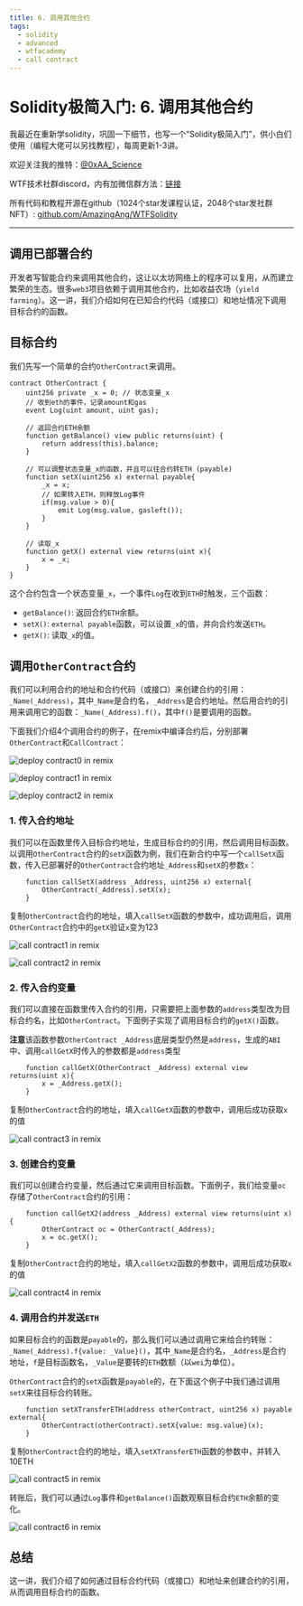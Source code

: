 ```yaml
---
title: 6. 调用其他合约
tags:
  - solidity
  - advanced
  - wtfacademy
  - call contract
---
```


# Solidity极简入门: 6. 调用其他合约
<QuizProgress lessonId={SOLIDITY_ADVANCED_LESSON_ID_6} />

我最近在重新学solidity，巩固一下细节，也写一个“Solidity极简入门”，供小白们使用（编程大佬可以另找教程），每周更新1-3讲。

欢迎关注我的推特：[@0xAA_Science](https://twitter.com/0xAA_Science)

WTF技术社群discord，内有加微信群方法：[链接](https://discord.gg/5akcruXrsk)

所有代码和教程开源在github（1024个star发课程认证，2048个star发社群NFT）: [github.com/AmazingAng/WTFSolidity](https://github.com/AmazingAng/WTFSolidity)

-----

## 调用已部署合约

开发者写智能合约来调用其他合约，这让以太坊网络上的程序可以复用，从而建立繁荣的生态。很多`web3`项目依赖于调用其他合约，比如收益农场（`yield farming`）。这一讲，我们介绍如何在已知合约代码（或接口）和地址情况下调用目标合约的函数。

## 目标合约
我们先写一个简单的合约`OtherContract`来调用。

```solidity
contract OtherContract {
    uint256 private _x = 0; // 状态变量_x
    // 收到eth的事件，记录amount和gas
    event Log(uint amount, uint gas);
    
    // 返回合约ETH余额
    function getBalance() view public returns(uint) {
        return address(this).balance;
    }

    // 可以调整状态变量_x的函数，并且可以往合约转ETH (payable)
    function setX(uint256 x) external payable{
        _x = x;
        // 如果转入ETH，则释放Log事件
        if(msg.value > 0){
            emit Log(msg.value, gasleft());
        }
    }

    // 读取_x
    function getX() external view returns(uint x){
        x = _x;
    }
}
```

这个合约包含一个状态变量`_x`，一个事件`Log`在收到`ETH`时触发，三个函数：
- `getBalance()`: 返回合约`ETH`余额。
- `setX()`: `external payable`函数，可以设置`_x`的值，并向合约发送`ETH`。
- `getX()`: 读取`_x`的值。

## 调用`OtherContract`合约
我们可以利用合约的地址和合约代码（或接口）来创建合约的引用：`_Name(_Address)`，其中`_Name`是合约名，`_Address`是合约地址。然后用合约的引用来调用它的函数：`_Name(_Address).f()`，其中`f()`是要调用的函数。

下面我们介绍4个调用合约的例子，在remix中编译合约后，分别部署`OtherContract`和`CallContract`：

![deploy contract0 in remix](./img/21-1.png)

![deploy contract1 in remix](./img/21-2.png)

![deploy contract2 in remix](./img/21-3.png)

### 1. 传入合约地址
我们可以在函数里传入目标合约地址，生成目标合约的引用，然后调用目标函数。以调用`OtherContract`合约的`setX`函数为例，我们在新合约中写一个`callSetX`函数，传入已部署好的`OtherContract`合约地址`_Address`和`setX`的参数`x`：

```solidity
    function callSetX(address _Address, uint256 x) external{
        OtherContract(_Address).setX(x);
    }
```

复制`OtherContract`合约的地址，填入`callSetX`函数的参数中，成功调用后，调用`OtherContract`合约中的`getX`验证`x`变为123

![call contract1 in remix](./img/21-4.png)

![call contract2 in remix](./img/21-5.png)

### 2. 传入合约变量
我们可以直接在函数里传入合约的引用，只需要把上面参数的`address`类型改为目标合约名，比如`OtherContract`。下面例子实现了调用目标合约的`getX()`函数。

**注意**该函数参数`OtherContract _Address`底层类型仍然是`address`，生成的`ABI`中、调用`callGetX`时传入的参数都是`address`类型

```solidity
    function callGetX(OtherContract _Address) external view returns(uint x){
        x = _Address.getX();
    }
```

复制`OtherContract`合约的地址，填入`callGetX`函数的参数中，调用后成功获取`x`的值

![call contract3 in remix](./img/21-6.png)

### 3. 创建合约变量
我们可以创建合约变量，然后通过它来调用目标函数。下面例子，我们给变量`oc`存储了`OtherContract`合约的引用：
```solidity
    function callGetX2(address _Address) external view returns(uint x){
        OtherContract oc = OtherContract(_Address);
        x = oc.getX();
    }
```

复制`OtherContract`合约的地址，填入`callGetX2`函数的参数中，调用后成功获取`x`的值

![call contract4 in remix](./img/21-7.png)

### 4. 调用合约并发送`ETH`
如果目标合约的函数是`payable`的，那么我们可以通过调用它来给合约转账：`_Name(_Address).f{value: _Value}()`，其中`_Name`是合约名，`_Address`是合约地址，`f`是目标函数名，`_Value`是要转的`ETH`数额（以`wei`为单位）。

`OtherContract`合约的`setX`函数是`payable`的，在下面这个例子中我们通过调用`setX`来往目标合约转账。
```solidity
    function setXTransferETH(address otherContract, uint256 x) payable external{
        OtherContract(otherContract).setX{value: msg.value}(x);
    }
```

复制`OtherContract`合约的地址，填入`setXTransferETH`函数的参数中，并转入10ETH

![call contract5 in remix](./img/21-8.png)

转账后，我们可以通过`Log`事件和`getBalance()`函数观察目标合约`ETH`余额的变化。

![call contract6 in remix](./img/21-9.png)

## 总结
这一讲，我们介绍了如何通过目标合约代码（或接口）和地址来创建合约的引用，从而调用目标合约的函数。

<QuizForm lessonId={SOLIDITY_ADVANCED_LESSON_ID_6} />